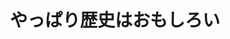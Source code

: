 ﻿---
title: "やっぱり歴史はおもしろい"
category: "社会理工"
vol: 24
interviewee: "山室 恭子 "
url: ""
tags: ["歴史"]
pdf: "24-3.pdf"
career: ""
pdfurl: "24-3/24-3.pdf"
preface: "歴史学、とくに日本中世史を専門としている山室先生。その研究の仕方について、毛利家の「三本の矢」の伝説を例に紹介する。"
---
